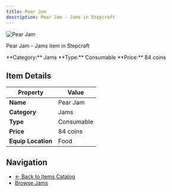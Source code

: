 ```yaml
---
title: Pear Jam
description: Pear Jam - Jams in Stepcraft
---
```


<div className="flex items-start gap-6 mb-8">
  <div className="flex-shrink-0">
    <img src="/assets/resources/foraging/pear_jam.png" alt="Pear Jam" className="w-24 h-24 border rounded-lg" />
  </div>
  <div className="flex-1">
    <div className="space-y-2">
      <p className="text-lg text-muted-foreground">Pear Jam - Jams item in Stepcraft</p>
      <div className="flex flex-wrap gap-4 text-sm">
        <span className="px-2 py-1 bg-blue-100 dark:bg-blue-900 rounded-md">
          **Category:** Jams
        </span>
        <span className="px-2 py-1 bg-green-100 dark:bg-green-900 rounded-md">
          **Type:** Consumable
        </span>
        <span className="px-2 py-1 bg-yellow-100 dark:bg-yellow-900 rounded-md">
          **Price:** 84 coins
        </span>
      </div>
    </div>
  </div>
</div>

## Item Details

| Property | Value |
|----------|-------|
| **Name** | Pear Jam |
| **Category** | Jams |
| **Type** | Consumable |
| **Price** | 84 coins |
| **Equip Location** | Food |





## Navigation

- [← Back to Items Catalog](/docs/items)
- [Browse Jams](/docs/items#jams)
